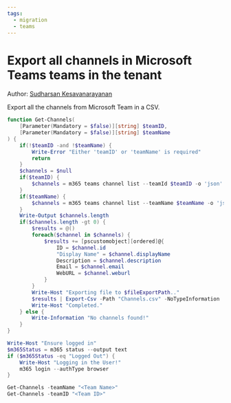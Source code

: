 ```yaml
---
tags:
  - migration
  - teams
---
```



# Export all channels in Microsoft Teams teams in the tenant

Author: [Sudharsan Kesavanarayanan](https://twitter.com/sudharsank)

Export all the channels from Microsoft Team in a CSV.

<Tabs>
  <TabItem value="PowerShell">

  ```powershell
  function Get-Channels(
      [Parameter(Mandatory = $false)][string] $teamID,
      [Parameter(Mandatory = $false)][string] $teamName 
  ) {
      if(!$teamID -and !$teamName) {
          Write-Error "Either 'teamID' or 'teamName' is required"
          return
      }
      $channels = $null
      if($teamID) {
          $channels = m365 teams channel list --teamId $teamID -o 'json' | ConvertFrom-Json
      } 
      if($teamName) {
          $channels = m365 teams channel list --teamName $teamName -o 'json' | ConvertFrom-Json
      }
      Write-Output $channels.length
      if($channels.length -gt 0) {
          $results = @()
          foreach($channel in $channels) {
              $results += [pscustomobject][ordered]@{
                  ID = $channel.id
                  "Display Name" = $channel.displayName
                  Description = $channel.description
                  Email = $channel.email
                  WebURL = $channel.weburl
              }
          }
          Write-Host "Exporting file to $fileExportPath.."
          $results | Export-Csv -Path "Channels.csv" -NoTypeInformation
          Write-Host "Completed."
      } else {
          Write-Information "No channels found!"
      }
  }
  
  Write-Host "Ensure logged in"
  $m365Status = m365 status --output text
  if ($m365Status -eq "Logged Out") {
      Write-Host "Logging in the User!"
      m365 login --authType browser
  }
  
  Get-Channels -teamName "<Team Name>"
  Get-Channels -teamID "<Team ID>"
  ```

  </TabItem>
</Tabs>

